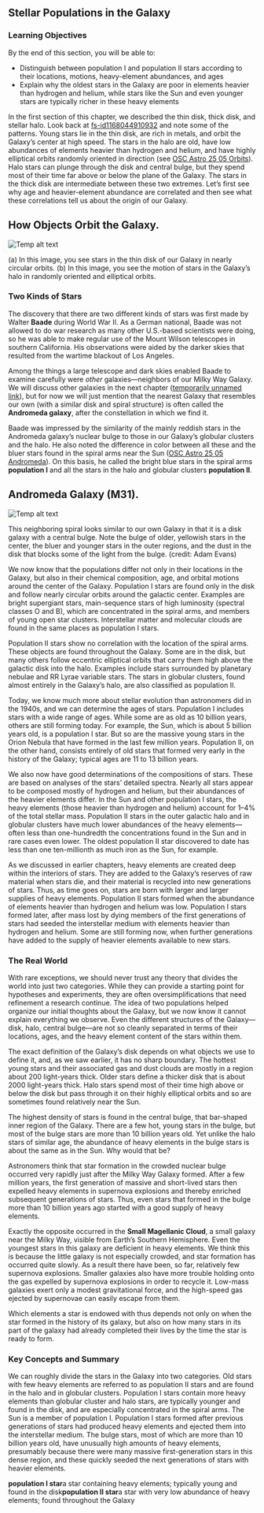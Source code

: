 ## Stellar Populations in the Galaxy
### Learning Objectives

By the end of this section, you will be able to:

* Distinguish between population I and population II stars according to their locations, motions, heavy-element abundances, and ages
* Explain why the oldest stars in the Galaxy are poor in elements heavier than hydrogen and helium, while stars like the Sun and even younger stars are typically richer in these heavy elements



In the first section of this chapter, we described the thin disk, thick disk, and stellar halo. Look back at [fs-id1168044910932](fs-id1168044910932) and note some of the patterns. Young stars lie in the thin disk, are rich in metals, and orbit the Galaxy’s center at high speed. The stars in the halo are old, have low abundances of elements heavier than hydrogen and helium, and have highly elliptical orbits randomly oriented in direction (see [OSC Astro 25 05 Orbits](OSC_Astro_25_05_Orbits)). Halo stars can plunge through the disk and central bulge, but they spend most of their time far above or below the plane of the Galaxy. The stars in the thick disk are intermediate between these two extremes. Let’s first see why age and heavier-element abundance are correlated and then see what these correlations tell us about the origin of our Galaxy.

## How Objects Orbit the Galaxy.
![Temp alt text](__MEDIA_URL__OSC_Astro_25_05_Orbits.jpg)<p>(a) In this image, you see stars in the thin disk of our Galaxy in nearly circular orbits. (b) In this image, you see the motion of stars in the Galaxy’s halo in randomly oriented and elliptical orbits.</p>
### Two Kinds of Stars

The discovery that there are two different kinds of stars was first made by Walter **Baade** during World War II. As a German national, Baade was not allowed to do war research as many other U.S.-based scientists were doing, so he was able to make regular use of the Mount Wilson telescopes in southern California. His observations were aided by the darker skies that resulted from the wartime blackout of Los Angeles.

Among the things a large telescope and dark skies enabled Baade to examine carefully were *other* galaxies—neighbors of our Milky Way Galaxy. We will discuss other galaxies in the next chapter ([temporarily unnamed link]()), but for now we will just mention that the nearest Galaxy that resembles our own (with a similar disk and spiral structure) is often called the **Andromeda galaxy**, after the constellation in which we find it.

Baade was impressed by the similarity of the mainly reddish stars in the Andromeda galaxy’s nuclear bulge to those in our Galaxy’s globular clusters and the halo. He also noted the difference in color between all these and the bluer stars found in the spiral arms near the Sun ([OSC Astro 25 05 Andromeda](OSC_Astro_25_05_Andromeda)). On this basis, he called the bright blue stars in the spiral arms **population I** and all the stars in the halo and globular clusters **population II**.

## Andromeda Galaxy (M31).
![Temp alt text](__MEDIA_URL__OSC_Astro_25_05_Andromeda.jpg)<p>This neighboring spiral looks similar to our own Galaxy in that it is a disk galaxy with a central bulge. Note the bulge of older, yellowish stars in the center, the bluer and younger stars in the outer regions, and the dust in the disk that blocks some of the light from the bulge. (credit: Adam Evans)</p>
We now know that the populations differ not only in their locations in the Galaxy, but also in their chemical composition, age, and orbital motions around the center of the Galaxy. Population I stars are found only in the disk and follow nearly circular orbits around the galactic center. Examples are bright supergiant stars, main-sequence stars of high luminosity (spectral classes O and B), which are concentrated in the spiral arms, and members of young open star clusters. Interstellar matter and molecular clouds are found in the same places as population I stars.

Population II stars show no correlation with the location of the spiral arms. These objects are found throughout the Galaxy. Some are in the disk, but many others follow eccentric elliptical orbits that carry them high above the galactic disk into the halo. Examples include stars surrounded by planetary nebulae and RR Lyrae variable stars. The stars in globular clusters, found almost entirely in the Galaxy’s halo, are also classified as population II.

Today, we know much more about stellar evolution than astronomers did in the 1940s, and we can determine the ages of stars. Population I includes stars with a wide range of ages. While some are as old as 10 billion years, others are still forming today. For example, the Sun, which is about 5 billion years old, is a population I star. But so are the massive young stars in the Orion Nebula that have formed in the last few million years. Population II, on the other hand, consists entirely of old stars that formed very early in the history of the Galaxy; typical ages are 11 to 13 billion years.

We also now have good determinations of the compositions of stars. These are based on analyses of the stars’ detailed spectra. Nearly all stars appear to be composed mostly of hydrogen and helium, but their abundances of the heavier elements differ. In the Sun and other population I stars, the heavy elements (those heavier than hydrogen and helium) account for 1–4% of the total stellar mass. Population II stars in the outer galactic halo and in globular clusters have much lower abundances of the heavy elements—often less than one-hundredth the concentrations found in the Sun and in rare cases even lower. The oldest population II star discovered to date has less than one ten-millionth as much iron as the Sun, for example.

As we discussed in earlier chapters, heavy elements are created deep within the interiors of stars. They are added to the Galaxy’s reserves of raw material when stars die, and their material is recycled into new generations of stars. Thus, as time goes on, stars are born with larger and larger supplies of heavy elements. Population II stars formed when the abundance of elements heavier than hydrogen and helium was low. Population I stars formed later, after mass lost by dying members of the first generations of stars had seeded the interstellar medium with elements heavier than hydrogen and helium. Some are still forming now, when further generations have added to the supply of heavier elements available to new stars.



### The Real World

With rare exceptions, we should never trust any theory that divides the world into just two categories. While they can provide a starting point for hypotheses and experiments, they are often oversimplifications that need refinement a research continue. The idea of two populations helped organize our initial thoughts about the Galaxy, but we now know it cannot explain everything we observe. Even the different structures of the Galaxy—disk, halo, central bulge—are not so cleanly separated in terms of their locations, ages, and the heavy element content of the stars within them.

The exact definition of the Galaxy’s disk depends on what objects we use to define it, and, as we saw earlier, it has no sharp boundary. The hottest young stars and their associated gas and dust clouds are mostly in a region about 200 light-years thick. Older stars define a thicker disk that is about 2000 light-years thick. Halo stars spend most of their time high above or below the disk but pass through it on their highly elliptical orbits and so are sometimes found relatively near the Sun.

The highest density of stars is found in the central bulge, that bar-shaped inner region of the Galaxy. There are a few hot, young stars in the bulge, but most of the bulge stars are more than 10 billion years old. Yet unlike the halo stars of similar age, the abundance of heavy elements in the bulge stars is about the same as in the Sun. Why would that be?

Astronomers think that star formation in the crowded nuclear bulge occurred very rapidly just after the Milky Way Galaxy formed. After a few million years, the first generation of massive and short-lived stars then expelled heavy elements in supernova explosions and thereby enriched subsequent generations of stars. Thus, even stars that formed in the bulge more than 10 billion years ago started with a good supply of heavy elements.

Exactly the opposite occurred in the **Small Magellanic Cloud**, a small galaxy near the Milky Way, visible from Earth’s Southern Hemisphere. Even the youngest stars in this galaxy are deficient in heavy elements. We think this is because the little galaxy is not especially crowded, and star formation has occurred quite slowly. As a result there have been, so far, relatively few supernova explosions. Smaller galaxies also have more trouble holding onto the gas expelled by supernova explosions in order to recycle it. Low-mass galaxies exert only a modest gravitational force, and the high-speed gas ejected by supernovae can easily escape from them.

Which elements a star is endowed with thus depends not only on when the star formed in the history of its galaxy, but also on how many stars in its part of the galaxy had already completed their lives by the time the star is ready to form.



### Key Concepts and Summary

We can roughly divide the stars in the Galaxy into two categories. Old stars with few heavy elements are referred to as population II stars and are found in the halo and in globular clusters. Population I stars contain more heavy elements than globular cluster and halo stars, are typically younger and found in the disk, and are especially concentrated in the spiral arms. The Sun is a member of population I. Population I stars formed after previous generations of stars had produced heavy elements and ejected them into the interstellar medium. The bulge stars, most of which are more than 10 billion years old, have unusually high amounts of heavy elements, presumably because there were many massive first-generation stars in this dense region, and these quickly seeded the next generations of stars with heavier elements.



**population I star**a star containing heavy elements; typically young and found in the disk**population II star**a star with very low abundance of heavy elements; found throughout the Galaxy